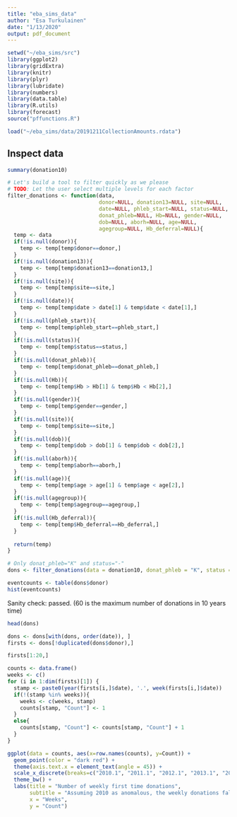 ```yaml
---
title: "eba_sims_data"
author: "Esa Turkulainen"
date: "1/13/2020"
output: pdf_document
---
```


```r
setwd("~/eba_sims/src")
library(ggplot2)
library(gridExtra)
library(knitr)
library(plyr)
library(lubridate)
library(numbers)
library(data.table)
library(R.utils)
library(forecast)
source("pffunctions.R")
```

```r
load("~/eba_sims/data/20191211CollectionAmounts.rdata")
```

## Inspect data
```r
summary(donation10)
```

```r
# Let's build a tool to filter quickly as we please
# TODO: Let the user select multiple levels for each factor
filter_donations <- function(data, 
                             donor=NULL, donation13=NULL, site=NULL,
                             date=NULL, phleb_start=NULL, status=NULL,
                             donat_phleb=NULL, Hb=NULL, gender=NULL,
                             dob=NULL, aborh=NULL, age=NULL,
                             agegroup=NULL, Hb_deferral=NULL){
  temp <- data
  if(!is.null(donor)){
    temp <- temp[temp$donor==donor,]
  }
  if(!is.null(donation13)){
    temp <- temp[temp$donation13==donation13,]
  }
  if(!is.null(site)){
    temp <- temp[temp$site==site,]
  }
  if(!is.null(date)){
    temp <- temp[temp$date > date[1] & temp$date < date[1],]
  }
  if(!is.null(phleb_start)){
    temp <- temp[temp$phleb_start==phleb_start,]
  }
  if(!is.null(status)){
    temp <- temp[temp$status==status,]
  }
  if(!is.null(donat_phleb)){
    temp <- temp[temp$donat_phleb==donat_phleb,]
  }
  if(!is.null(Hb)){
    temp <- temp[temp$Hb > Hb[1] & temp$Hb < Hb[2],]
  }
  if(!is.null(gender)){
    temp <- temp[temp$gender==gender,]
  }
  if(!is.null(site)){
    temp <- temp[temp$site==site,]
  }
  if(!is.null(dob)){
    temp <- temp[temp$dob > dob[1] & temp$dob < dob[2],]
  }
  if(!is.null(aborh)){
    temp <- temp[temp$aborh==aborh,]
  }
  if(!is.null(age)){
    temp <- temp[temp$age > age[1] & temp$age < age[2],]
  }
  if(!is.null(agegroup)){
    temp <- temp[temp$agegroup==agegroup,]
  }
  if(!is.null(Hb_deferral)){
    temp <- temp[temp$Hb_deferral==Hb_deferral,]
  }
  
  return(temp)
}
```

```r
# Only donat_phleb="K" and status="-"
dons <- filter_donations(data = donation10, donat_phleb = "K", status = "-")

```

```r
eventcounts <- table(dons$donor)
hist(eventcounts)
```
Sanity check: passed. (60 is the maximum number of donations in 10 years time)


```r
head(dons)
```

```r
dons <- dons[with(dons, order(date)), ]
firsts <- dons[!duplicated(dons$donor),]
```

```r
firsts[1:20,]
```

```r
counts <- data.frame()
weeks <- c()
for (i in 1:dim(firsts)[1]) {
  stamp <- paste0(year(firsts[i,]$date), '.', week(firsts[i,]$date))
  if(!(stamp %in% weeks)){
    weeks <- c(weeks, stamp)
    counts[stamp, "Count"] <- 1
  }
  else{
    counts[stamp, "Count"] <- counts[stamp, "Count"] + 1
  }
}
```

```r
ggplot(data = counts, aes(x=row.names(counts), y=Count)) + 
  geom_point(color = "dark red") +
  theme(axis.text.x = element_text(angle = 45)) +
  scale_x_discrete(breaks=c("2010.1", "2011.1", "2012.1", "2013.1", "2014.1", "2015.1", "2016.1", "2017.1", "2018.1", "2019.1")) +
  theme_bw() +
  labs(title = "Number of weekly first time donations",
       subtitle = "Assuming 2010 as anomalous, the weekly donations fall to the 500 range with small seasonality.",
       x = "Weeks",
       y = "Count")
```

